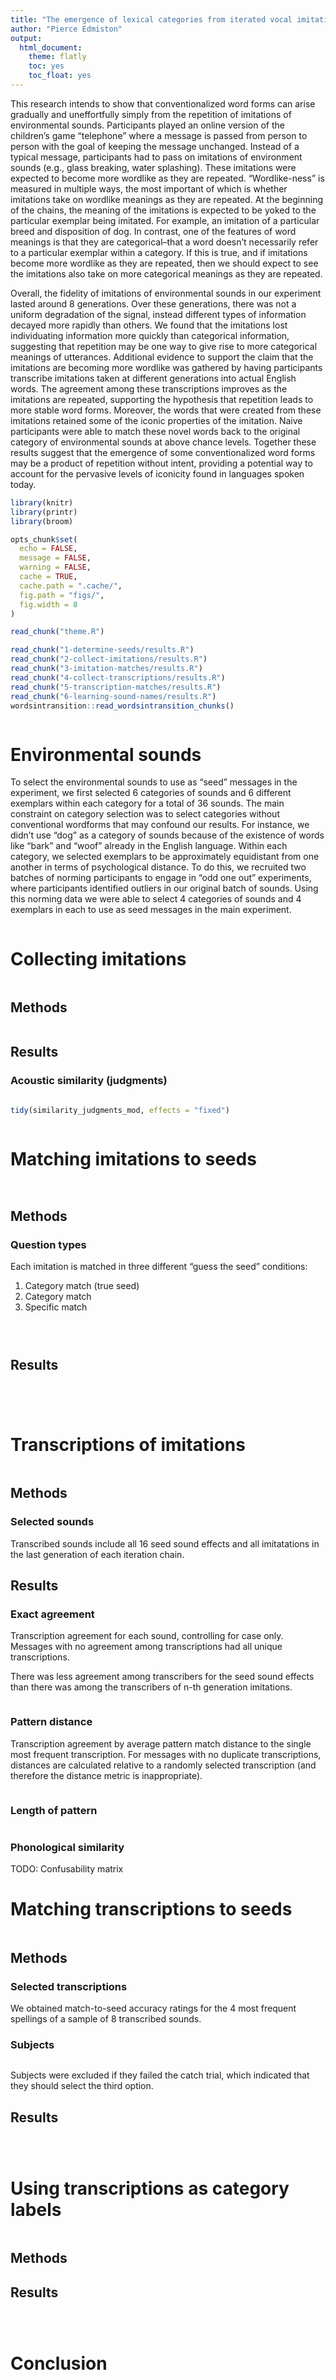 ```yaml
---
title: "The emergence of lexical categories from iterated vocal imitation"
author: "Pierce Edmiston"
output:
  html_document:
    theme: flatly
    toc: yes
    toc_float: yes
---
```


This research intends to show that conventionalized word forms can arise gradually and uneffortfully simply from the repetition of imitations of environmental sounds. Participants played an online version of the children's game "telephone" where a message is passed from person to person with the goal of keeping the message unchanged. Instead of a typical message, participants had to pass on imitations of environment sounds (e.g., glass breaking, water splashing). These imitations were expected to become more wordlike as they are repeated. "Wordlike-ness" is measured in multiple ways, the most important of which is whether imitations take on wordlike meanings as they are repeated. At the beginning of the chains, the meaning of the imitations is expected to be yoked to the particular exemplar being imitated. For example, an imitation of a particular breed and disposition of dog. In contrast, one of the features of word meanings is that they are categorical--that a word doesn't necessarily refer to a particular exemplar within a category. If this is true, and if imitations become more wordlike as they are repeated, then we should expect to see the imitations also take on more categorical meanings as they are repeated.

Overall, the fidelity of imitations of environmental sounds in our experiment lasted around 8 generations. Over these generations, there was not a uniform degradation of the signal, instead different types of information decayed more rapidly than others. We found that the imitations lost individuating information more quickly than categorical information, suggesting that repetition may be one way to give rise to more categorical meanings of utterances. Additional evidence to support the claim that the imitations are becoming more wordlike was gathered by having participants transcribe imitations taken at different generations into actual English words. The agreement among these transcriptions improves as the imitations are repeated, supporting the hypothesis that repetition leads to more stable word forms. Moreover, the words that were created from these imitations retained some of the iconic properties of the imitation. Naive participants were able to match these novel words back to the original category of environmental sounds at above chance levels. Together these results suggest that the emergence of some conventionalized word forms may be a product of repetition without intent, providing a potential way to account for the pervasive levels of iconicity found in languages spoken today.

```r
library(knitr)
library(printr)
library(broom)

opts_chunk$set(
  echo = FALSE,
  message = FALSE,
  warning = FALSE,
  cache = TRUE,
  cache.path = ".cache/",
  fig.path = "figs/",
  fig.width = 8
)

read_chunk("theme.R")

read_chunk("1-determine-seeds/results.R")
read_chunk("2-collect-imitations/results.R")
read_chunk("3-imitation-matches/results.R")
read_chunk("4-collect-transcriptions/results.R")
read_chunk("5-transcription-matches/results.R")
read_chunk("6-learning-sound-names/results.R")
wordsintransition::read_wordsintransition_chunks()
```

```r
```

# Environmental sounds

To select the environmental sounds to use as "seed" messages in the experiment,
we first selected 6 categories of sounds and 6 different exemplars within each
category for a total of 36 sounds. The main constraint on category selection
was to select categories without conventional wordforms that may confound our
results. For instance, we didn't use "dog" as a category of sounds because of
the existence of words like "bark" and "woof" already in the English language.
Within each category, we selected exemplars to be approximately equidistant
from one another in terms of psychological distance. To do this, we recruited
two batches of norming participants to engage in "odd one out" experiments,
where participants identified outliers in our original batch of sounds.
Using this norming data we were able to select 4 categories of sounds and 4
exemplars in each to use as seed messages in the main experiment.

```r
```

# Collecting imitations

```r
```

## Methods

```r
```

## Results

### Acoustic similarity (judgments)

```r
```

```r
tidy(similarity_judgments_mod, effects = "fixed")
```

```r
```

# Matching imitations to seeds

```r
```

```r
```

## Methods

### Question types

Each imitation is matched in three different "guess the seed" conditions:

1. Category match (true seed)
2. Category match
3. Specific match

```r
```

```r
```

```r
```

## Results

```r
```

```r
```

```r
```

```r
```

# Transcriptions of imitations

```r
```

## Methods

### Selected sounds

Transcribed sounds include all 16 seed sound effects and all imitatations in the last generation of each iteration chain.

## Results

### Exact agreement

Transcription agreement for each sound, controlling for case only. Messages with no agreement among transcriptions had all unique transcriptions.

There was less agreement among transcribers for the seed sound effects
than there was among the transcribers of n-th generation imitations.

```r
```

### Pattern distance

Transcription agreement by average pattern match distance to the single most frequent transcription. For messages with no duplicate transcriptions, distances are calculated relative to a randomly selected transcription (and therefore the distance metric is inappropriate).

```r
```

### Length of pattern

```r
```

### Phonological similarity

TODO: Confusability matrix

# Matching transcriptions to seeds

```r
```

## Methods

### Selected transcriptions

We obtained match-to-seed accuracy ratings for the 4 most frequent spellings
of a sample of 8 transcribed sounds.

### Subjects

```r
```

Subjects were excluded if they failed the catch trial, which indicated
that they should select the third option.

## Results

```r
```

```r
```

```r
```

# Using transcriptions as category labels

```r
```

## Methods

## Results

```r
```

```r
```

```r
```

# Conclusion